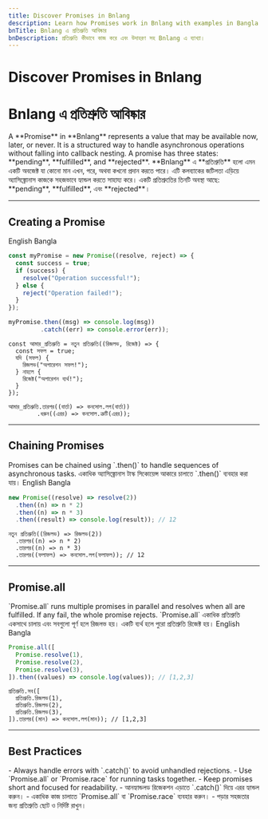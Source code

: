 ```yaml
---
title: Discover Promises in Bnlang
description: Learn how Promises work in Bnlang with examples in Bangla and English.
bnTitle: Bnlang এ প্রতিশ্রুতি আবিষ্কার
bnDescription: প্রতিশ্রুতি কীভাবে কাজ করে এবং উদাহরণ সহ Bnlang এ ব্যাখ্যা।
---
```


# <I18nEnglish>Discover Promises in Bnlang</I18nEnglish>
# <I18nBangla>Bnlang এ প্রতিশ্রুতি আবিষ্কার</I18nBangla>

<I18nEnglish>
A **Promise** in **Bnlang** represents a value that may be available now, later, or never.  
It is a structured way to handle asynchronous operations without falling into callback nesting.  
A promise has three states: **pending**, **fulfilled**, and **rejected**.
</I18nEnglish>

<I18nBangla>
**Bnlang** এ **প্রতিশ্রুতি** হলো এমন একটি অবজেক্ট যা কোনো মান এখন, পরে, অথবা কখনো প্রদান করতে পারে।  
এটি কলব্যাকের জটিলতা এড়িয়ে অ্যাসিঙ্ক্রোনাস কাজকে সহজভাবে হ্যান্ডল করতে সাহায্য করে।  
একটি প্রতিশ্রুতিের তিনটি অবস্থা আছে: **pending**, **fulfilled**, এবং **rejected**।
</I18nBangla>

---

## Creating a Promise

<Tabs defaultValue="english" className="w-full">
  <TabsList>
    <TabsTrigger value="english">English</TabsTrigger>
    <TabsTrigger value="bangla">Bangla</TabsTrigger>
    
  </TabsList>

  <TabsContent value="english">

```js
const myPromise = new Promise((resolve, reject) => {
  const success = true;
  if (success) {
    resolve("Operation successful!");
  } else {
    reject("Operation failed!");
  }
});

myPromise.then((msg) => console.log(msg))
         .catch((err) => console.error(err));
```
  </TabsContent>

  <TabsContent value="bangla">

```bnl
const আমার_প্রতিশ্রুতি = নতুন প্রতিশ্রুতি((রিজলভ, রিজেক্ট) => {
  const সফল = true;
  যদি (সফল) {
    রিজলভ("অপারেশন সফল!");
  } নাহলে {
    রিজেক্ট("অপারেশন ব্যর্থ!");
  }
});

আমার_প্রতিশ্রুতি.তারপর((বার্তা) => কনসোল.লগ(বার্তা))
        .ধরুন((এরর) => কনসোল.ত্রুটি(এরর));
```
  </TabsContent>

  
</Tabs>

---

## Chaining Promises

<I18nEnglish>
Promises can be chained using `.then()` to handle sequences of asynchronous tasks.
</I18nEnglish>

<I18nBangla>
একাধিক অ্যাসিঙ্ক্রোনাস টাস্ক সিকোয়েন্স আকারে চালাতে `.then()` ব্যবহার করা যায়।
</I18nBangla>

<Tabs defaultValue="english" className="w-full">
  <TabsList>
    <TabsTrigger value="english">English</TabsTrigger>
    <TabsTrigger value="bangla">Bangla</TabsTrigger>
  </TabsList>

  <TabsContent value="english">

```js
new Promise((resolve) => resolve(2))
  .then((n) => n * 2)
  .then((n) => n * 3)
  .then((result) => console.log(result)); // 12
```
  </TabsContent>

  <TabsContent value="bangla">

```bnl
নতুন প্রতিশ্রুতি((রিজলভ) => রিজলভ(2))
  .তারপর((n) => n * 2)
  .তারপর((n) => n * 3)
  .তারপর((ফলাফল) => কনসোল.লগ(ফলাফল)); // 12
```
  </TabsContent>

  
</Tabs>

---

## Promise.all

<I18nEnglish>
`Promise.all` runs multiple promises in parallel and resolves when all are fulfilled.  
If any fail, the whole promise rejects.
</I18nEnglish>

<I18nBangla>
`Promise.all` একাধিক প্রতিশ্রুতি একসাথে চালায় এবং সবগুলো পূর্ণ হলে রিজলভ হয়।  
একটি ব্যর্থ হলে পুরো প্রতিশ্রুতি রিজেক্ট হয়।
</I18nBangla>

<Tabs defaultValue="english" className="w-full">
  <TabsList>
    <TabsTrigger value="english">English</TabsTrigger>
    <TabsTrigger value="bangla">Bangla</TabsTrigger>
    
  </TabsList>

  <TabsContent value="english">

```js
Promise.all([
  Promise.resolve(1),
  Promise.resolve(2),
  Promise.resolve(3),
]).then((values) => console.log(values)); // [1,2,3]
```
  </TabsContent>

  <TabsContent value="bangla">

```bnl
প্রতিশ্রুতি.সব([
  প্রতিশ্রুতি.রিজলভ(1),
  প্রতিশ্রুতি.রিজলভ(2),
  প্রতিশ্রুতি.রিজলভ(3),
]).তারপর((মান) => কনসোল.লগ(মান)); // [1,2,3]
```
  </TabsContent>

  
</Tabs>

---

## Best Practices

<I18nEnglish>
- Always handle errors with `.catch()` to avoid unhandled rejections.  
- Use `Promise.all` or `Promise.race` for running tasks together.  
- Keep promises short and focused for readability.
</I18nEnglish>

<I18nBangla>
- আনহ্যান্ডলড রিজেকশন এড়াতে `.catch()` দিয়ে এরর হ্যান্ডল করুন।  
- একাধিক কাজ চালাতে `Promise.all` বা `Promise.race` ব্যবহার করুন।  
- পড়ার সহজতার জন্য প্রতিশ্রুতি ছোট ও নির্দিষ্ট রাখুন।
</I18nBangla>
